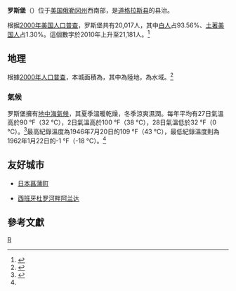 {{Infobox settlement
|official_name            = 罗斯堡<br>Roseburg
|settlement_type          = [[城市|城市]]
|nickname                 =
|motto                    = 國家木材之都<br>Timber Capital of the Nation
|image_skyline            = Roseburg, Oregon.jpg
|imagesize                =
|image_caption            =
|image_flag               =
|image_seal               =
|image_map = Douglas_County_Oregon_Incorporated_and_Unincorporated_areas_Roseburg_Highlighted.svg
|mapsize                  = 250px
|map_caption              = 罗斯堡在俄勒冈州中的位置
|image_map1               =
|mapsize1                 =
|map_caption1             =
|subdivision_type         = [[世界地理索引|國家]]
|subdivision_name         = [[美國|美國]]
|subdivision_type1        = [[美國州份|州]]
|subdivision_name1        = [[俄勒冈州|俄勒冈州]]
|subdivision_type2        = [[縣_(美國)|縣]]
|subdivision_name2        = [[道格拉斯县_(俄勒冈州)|道格拉斯县]]
|government_type          =
|leader_title             = [[市長|市長]]
|leader_name              = 拉里·里奇
|established_title        = 成立市政機關
|established_date         = 1872年
|area_magnitude           =
|area_total_sq_mi         = 10.20
|area_footnotes           = <ref name ="Gazetteer files"/>
|area_total_km2           = 26.42
|area_land_sq_mi          = 10.01
|area_land_km2            = 25.93
|area_water_sq_mi         = 0.19
|area_water_km2           = 0.49
|area_urban_sq_mi         =
|area_urban_km2           =
|area_metro_sq_mi         =
|area_metro_km2           =
|population_footnotes     = <ref name ="FactFinder">{{cite web|title=American FactFinder|url=http://factfinder2.census.gov/faces/nav/jsf/pages/index.xhtml|publisher=[[United_States_Census_Bureau|United States Census Bureau]]|accessdate=2012-12-21|archive-date=2012-02-17|archive-url=https://www.webcitation.org/65WtHj6J5?url=http://factfinder2.census.gov/faces/nav/jsf/pages/index.xhtml|dead-url=no}}</ref>
|population_as_of         = [[2010年美國人口普查|2010年]]
|population_est           = 21884
|pop_est_as_of            = 2012<ref name="2012 Pop Estimate">{{cite web|title=Population Estimates|url=http://www.census.gov/popest/data/cities/totals/2012/SUB-EST2012.html|publisher=[[United_States_Census_Bureau|United States Census Bureau]]|accessdate=2013-06-02|archive-url=https://www.webcitation.org/6HQu4Spqa?url=http://www.census.gov/popest/data/cities/totals/2012/SUB-EST2012.html|archive-date=2013-06-17|dead-url=yes}}</ref>
|population_note          =
|population_total         = 21181
|population_metro         =
|population_urban                 =
|population_density_km2   = 817.0
|population_density_sq_mi = 2116.0
|timezone                 = [[太平洋時區|太平洋時區]]
|utc_offset               = -8
|timezone_DST             = 太平洋時區
|utc_offset_DST           = -7
|latd = 43 |latm = 13 |lats = 5 |latNS = N
|longd = 123 |longm = 21 |longs = 22 |longEW = W
|coordinates_display      = title,inline
|coordinates_type         = type:city_region:US-OR
|elevation_m              = 161
|elevation_ft             = 528
|website                  = [http://www.cityofroseburg.org www.cityofroseburg.org]
|postal_code_type         = [[美國郵政編碼|ZIP代碼]]
|postal_code              = 97470, 97471
|area_code                = 541
|blank_name               = [[聯邦信息處理標準|FIPS代碼]]
|blank_info               = 41-63650{{GR|2}}
|blank1_name              = [[地名信息系統|GNIS代碼]]
|blank1_info              = 1126298{{GR|3}}
|footnotes                =
}}
'''罗斯堡'''（{{lang en|'''Roseburg'''}}）位于[[美国|美国]][[俄勒冈州|俄勒冈州]]西南部，是[[道格拉斯县_(俄勒冈州)|道格拉斯县]]的县治。{{GR|6}}

根据[[2000年美国人口普查|2000年美国人口普查]]，罗斯堡共有20,017人，其中[[白人|白人]]占93.56%、[[土著美国人|土著美国人]]占1.30%。{{GR|2}}這個數字於2010年上升至21,181人。<ref>{{Cite web |url=http://factfinder2.census.gov/ |title=2010 census factfinder2 |accessdate=2013-08-04 |archive-date=2013-09-11 |archive-url=https://web.archive.org/web/20130911234518/http://factfinder2.census.gov/ |dead-url=no }}</ref>

==地理==
根據[[美國2000年人口普查|2000年人口普查]]，本城面積為{{convert|10.20|sqmi|sqkm|2}}，其中{{convert|10.01|sqmi|sqkm|2}}為陸地，{{convert|0.19|sqmi|sqkm|2}}為水域。<ref name ="Gazetteer files">{{cite web|title=US Gazetteer files 2010|url=http://www.census.gov/geo/www/gazetteer/files/Gaz_places_national.txt|publisher=[[United_States_Census_Bureau|United States Census Bureau]]|accessdate=2012-12-21|archive-url=https://www.webcitation.org/699nOulzi?url=http://www.census.gov/geo/www/gazetteer/files/Gaz_places_national.txt|archive-date=2012-07-14|dead-url=yes}}</ref>

===氣候===
{{climate chart
| 罗斯堡
| 37.1 | 49.8 | 4.92
| 37.0 | 53.4 | 2.62
| 38.7 | 57.7 | 3.00
| 41.3 | 62.5 | 2.45
| 47.0 | 69.5 | 2.05
| 52.2 | 76.2 | 0.75
| 57.0 | 85.9 | 0.11
| 56.4 | 85.3 | 0.20
| 51.4 | 79.7 | 0.82
| 44.9 | 65.8 | 2.10
| 40.7 | 53.8 | 4.66
| 36.8 | 48.1 | 6.99
| float=left
| units=imperial
| source=NOAA }}
罗斯堡擁有[[地中海氣候|地中海氣候]]，其夏季溫暖乾燥，冬季涼爽濕潤。每年平均有27日氣溫高於90 °F（32 °C），2日氣溫高於100 °F（38 °C），28日氣溫低於32 °F（0 °C）。<ref name="NOAA records">{{cite web |url=http://www.nws.noaa.gov/climate/xmacis.php?wfo=mfr |title=National Weather Service - NWS Medford |publisher=Nws.noaa.gov |date=2006-07-21 |accessdate=2012-08-18 |archive-date=2014-07-15 |archive-url=https://web.archive.org/web/20140715201709/http://www.nws.noaa.gov/climate/xmacis.php?wfo=mfr |dead-url=no }}</ref>最高紀錄溫度為1946年7月20日的109 °F（43 °C），最低紀錄溫度則為1962年1月22日的-1 °F（-18 °C）。<ref name="NOAA records"/>

{{Weather box |imperial first = Y
|location = 罗斯堡
|single line = Y
|Jan record high F = 70
|Feb record high F = 79
|Mar record high F = 83
|Apr record high F = 92
|May record high F = 105
|Jun record high F = 104
|Jul record high F = 109
|Aug record high F = 107
|Sep record high F = 104
|Oct record high F = 96
|Nov record high F = 76
|Dec record high F = 70
|year record high F= 109
|Jan high F = 49.8
|Feb high F = 53.4
|Mar high F = 57.7
|Apr high F = 62.5
|May high F = 69.5
|Jun high F = 76.2
|Jul high F = 85.9
|Aug high F = 85.3
|Sep high F = 79.7
|Oct high F = 65.8
|Nov high F = 53.8
|Dec high F = 48.1
|Jan mean F = 43.4
|Feb mean F = 45.2
|Mar mean F = 48.2
|Apr mean F = 51.9
|May mean F = 58.3
|Jun mean F = 64.2
|Jul mean F = 71.4
|Aug mean F = 70.8
|Sep mean F = 65.6
|Oct mean F = 55.4
|Nov mean F = 47.2
|Dec mean F = 42.4
|Jan low F = 37.1
|Feb low F = 37.0
|Mar low F = 38.7
|Apr low F = 41.3
|May low F = 47.0
|Jun low F = 52.2
|Jul low F = 57.0
|Aug low F = 56.4
|Sep low F = 51.4
|Oct low F = 44.9
|Nov low F = 40.7
|Dec low F = 36.8
|Jan record low F = −1
|Feb record low F = 13
|Mar record low F = 19
|Apr record low F = 25
|May record low F = 26
|Jun record low F = 34
|Jul record low F = 39
|Aug record low F = 41
|Sep record low F = 32
|Oct record low F = 21
|Nov record low F = 15
|Dec record low F = 5
|year record low F= −1
|Jan precipitation inch = 4.92
|Feb precipitation inch = 2.62
|Mar precipitation inch = 3.00
|Apr precipitation inch = 2.45
|May precipitation inch = 2.05
|Jun precipitation inch = 0.75
|Jul precipitation inch = 0.11
|Aug precipitation inch = 0.20
|Sep precipitation inch = 0.82
|Oct precipitation inch = 2.10
|Nov precipitation inch = 4.66
|Dec precipitation inch = 6.99
|year precipitation inch= 30.67
|unit precipitation days = 0.01 in
|Jan precipitation days = 18.8
|Feb precipitation days = 15.0
|Mar precipitation days = 16.6
|Apr precipitation days = 15.1
|May precipitation days = 10.1
|Jun precipitation days = 6.2
|Jul precipitation days = 1.1
|Aug precipitation days = 1.6
|Sep precipitation days = 4.4
|Oct precipitation days = 11.1
|Nov precipitation days = 17.4
|Dec precipitation days = 20.6
|source 1 = NOAA <ref name = NOAA >{{cite web
  |url = http://www.nws.noaa.gov/climate/xmacis.php?wfo=mfr
  |title = NowData - NOAA Online Weather Data
  |publisher = [[National_Oceanic_and_Atmospheric_Administration|National Oceanic and Atmospheric Administration]]
  |accessdate = 2011-12-15
  |archive-date = 2014-07-15
  |archive-url = https://web.archive.org/web/20140715201709/http://www.nws.noaa.gov/climate/xmacis.php?wfo=mfr
  |dead-url = no
  }}</ref>
|date=December 2011
}}

== 友好城市 ==
* {{flagicon|Japan}}[[日本|日本]][[菖蒲町|菖蒲町]]
* {{flagicon|Spain}}[[西班牙|西班牙]][[杜罗河畔阿兰达|杜罗河畔阿兰达]]

==參考文獻==
{{Reflist|2}}

[[Category:俄勒冈州城市|R]]